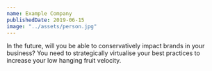 ```yaml
---
name: Example Company
publishedDate: 2019-06-15
image: "../assets/person.jpg"
---
```


In the future, will you be able to conservatively impact brands in your business? You need to strategically virtualise your best practices to increase your low hanging fruit velocity.

